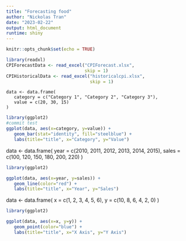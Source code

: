 ```yaml
---
title: "Forecasting food"
author: "Nickolas Tran"
date: "2023-02-22"
output: html_document
runtime: shiny
---
```


```r
knitr::opts_chunk$set(echo = TRUE)
```

```r
library(readxl)
CPIForecastData <- read_excel("CPIForecast.xlsx",
                              skip = 1)
CPIHistoricalData <- read_excel("historicalcpi.xlsx", 
                                skip = 1)
```

```
data <- data.frame(
   category = c("Category 1", "Category 2", "Category 3"),
   value = c(20, 30, 15)
)
```


``` r
library(ggplot2)
#commit test
ggplot(data, aes(x=category, y=value)) +
   geom_bar(stat="identity", fill="steelblue") +
   labs(title="title", x="Category", y="Value")
```

data <- data.frame(
   year = c(2010, 2011, 2012, 2013, 2014, 2015),
   sales = c(100, 120, 150, 180, 200, 220)
)

``` r
library(ggplot2)

ggplot(data, aes(x=year, y=sales)) +
   geom_line(color="red") +
   labs(title="title", x="Year", y="Sales")
```

data <- data.frame(
   x = c(1, 2, 3, 4, 5, 6),
   y = c(10, 8, 6, 4, 2, 0)
)


``` r
library(ggplot2)

ggplot(data, aes(x=x, y=y)) +
   geom_point(color="blue") +
   labs(title="title", x="X Axis", y="Y Axis")
```
   

